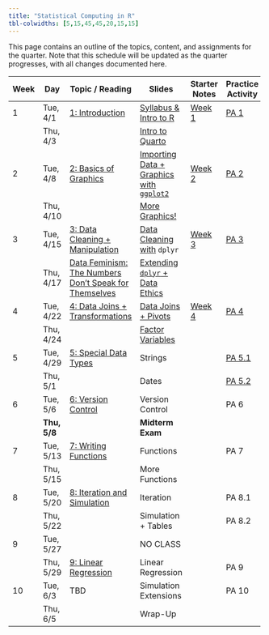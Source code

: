 ```yaml
---
title: "Statistical Computing in R"
tbl-colwidths: [5,15,45,45,20,15,15]
---
```


This page contains an outline of the topics, content, and assignments for the quarter. Note that this schedule will be updated as the quarter progresses, with all changes documented here.

+---------+--------------+-------------------------------------------------------------------------------------------------------------------------+--------------------------------------------------------------------------------+-----------------------------------------------+-----------------------------------------+---------------------------------------+
| Week    | Day          | Topic / Reading                                                                                                         | Slides                                                                         | Starter Notes                                 | Practice Activity                       | Lab                                   |
+=========+==============+=========================================================================================================================+================================================================================+===============================================+=========================================+=======================================+
| 1       | Tue, 4/1     | [1: Introduction](https://manncz.github.io/stat331-calpoly-text/01-introduction.html)                                   | [Syllabus & Intro to R](slides/week-1/w1-intro-r.qmd)                          | [Week 1](student-versions/notes/w1-notes.qmd) | [PA 1](practice-activities/pa1.qmd)     |                                       |
+---------+--------------+-------------------------------------------------------------------------------------------------------------------------+--------------------------------------------------------------------------------+-----------------------------------------------+-----------------------------------------+---------------------------------------+
|         | Thu, 4/3     |                                                                                                                         | [Intro to Quarto](slides/week-1/w1-notebooks.qmd)                              |                                               |                                         | [Lab 1](labs/lab1/lab1-quarto.qmd)    |
+---------+--------------+-------------------------------------------------------------------------------------------------------------------------+--------------------------------------------------------------------------------+-----------------------------------------------+-----------------------------------------+---------------------------------------+
| 2       | Tue, 4/8     | [2: Basics of Graphics](https://manncz.github.io/stat331-calpoly-text/02-tidy-data-and-basics-of-graphics.html)         | [Importing Data + Graphics with `ggplot2`](slides/week-2/w2-import-ggplot.qmd) | [Week 2](student-versions/notes/w2-notes.qmd) | [PA 2](practice-activities/pa2.qmd)     |                                       |
+---------+--------------+-------------------------------------------------------------------------------------------------------------------------+--------------------------------------------------------------------------------+-----------------------------------------------+-----------------------------------------+---------------------------------------+
|         | Thu, 4/10    |                                                                                                                         | [More Graphics!](slides/week-2/w2-graphics.qmd)                                |                                               |                                         | [Lab 2](labs/lab2/lab2-ggplot.qmd)    |
+---------+--------------+-------------------------------------------------------------------------------------------------------------------------+--------------------------------------------------------------------------------+-----------------------------------------------+-----------------------------------------+---------------------------------------+
| 3       | Tue, 4/15    | [3: Data Cleaning + Manipulation](https://manncz.github.io/stat331-calpoly-text/03-data-cleaning-and-manipulation.html) | [Data Cleaning with](slides/week-3/w3-dplyr.qmd) `dplyr`                       | [Week 3](student-versions/notes/w3-notes.qmd) | [PA 3](practice-activities/pa3.qmd)     |                                       |
+---------+--------------+-------------------------------------------------------------------------------------------------------------------------+--------------------------------------------------------------------------------+-----------------------------------------------+-----------------------------------------+---------------------------------------+
|         | Thu, 4/17    | [Data Feminism: The Numbers Don't Speak for Themselves](https://data-feminism.mitpress.mit.edu/pub/czq9dfs5/release/3)  | [Extending `dplyr` + Data Ethics](slides/week-3/w3-more-dplyr-ethics.qmd)      |                                               |                                         | [Lab 3](labs/lab3/lab3-dplyr.qmd)     |
+---------+--------------+-------------------------------------------------------------------------------------------------------------------------+--------------------------------------------------------------------------------+-----------------------------------------------+-----------------------------------------+---------------------------------------+
| 4       | Tue, 4/22    | [4: Data Joins + Transformations](https://manncz.github.io/stat331-calpoly-text/04-data-joins-and-transformations.html) | [Data Joins + Pivots](slides/week-4/w4-joins-pivots.qmd)                       | [Week 4](slides/week-4/w4-notes.qmd)          | [PA 4](practice-activities/pa4.qmd)     |                                       |
+---------+--------------+-------------------------------------------------------------------------------------------------------------------------+--------------------------------------------------------------------------------+-----------------------------------------------+-----------------------------------------+---------------------------------------+
|         | Thu, 4/24    |                                                                                                                         | [Factor Variables](slides/week-4/w4-factors.qmd)                               |                                               |                                         | [Lab 4](labs/lab4/lab4-childcare.qmd) |
+---------+--------------+-------------------------------------------------------------------------------------------------------------------------+--------------------------------------------------------------------------------+-----------------------------------------------+-----------------------------------------+---------------------------------------+
| 5       | Tue, 4/29    | [5: Special Data Types](https://manncz.github.io/stat331-calpoly-text/05-special-data-types.html)                       | Strings                                                                        |                                               | [PA 5.1](practice-activities/pa5-1.qmd) |                                       |
+---------+--------------+-------------------------------------------------------------------------------------------------------------------------+--------------------------------------------------------------------------------+-----------------------------------------------+-----------------------------------------+---------------------------------------+
|         | Thu, 5/1     |                                                                                                                         | Dates                                                                          |                                               | [PA 5.2](practice-activities/pa5-2.qmd) | [Lab 5](labs/lab5/lab5-murder.qmd)    |
+---------+--------------+-------------------------------------------------------------------------------------------------------------------------+--------------------------------------------------------------------------------+-----------------------------------------------+-----------------------------------------+---------------------------------------+
| 6       | Tue, 5/6     | [6: Version Control](https://manncz.github.io/stat331-calpoly-text/06-version-control.html)                             | Version Control                                                                |                                               | PA 6                                    |                                       |
+---------+--------------+-------------------------------------------------------------------------------------------------------------------------+--------------------------------------------------------------------------------+-----------------------------------------------+-----------------------------------------+---------------------------------------+
|         | **Thu, 5/8** |                                                                                                                         | **Midterm Exam**                                                               |                                               |                                         |                                       |
+---------+--------------+-------------------------------------------------------------------------------------------------------------------------+--------------------------------------------------------------------------------+-----------------------------------------------+-----------------------------------------+---------------------------------------+
| 7       | Tue, 5/13    | [7: Writing Functions](https://manncz.github.io/stat331-calpoly-text/07-functions.html)                                 | Functions                                                                      |                                               | PA 7                                    |                                       |
+---------+--------------+-------------------------------------------------------------------------------------------------------------------------+--------------------------------------------------------------------------------+-----------------------------------------------+-----------------------------------------+---------------------------------------+
|         | Thu, 5/15    |                                                                                                                         | More Functions                                                                 |                                               |                                         | Lab 7                                 |
+---------+--------------+-------------------------------------------------------------------------------------------------------------------------+--------------------------------------------------------------------------------+-----------------------------------------------+-----------------------------------------+---------------------------------------+
| 8       | Tue, 5/20    | [8: Iteration and Simulation](https://manncz.github.io/stat331-calpoly-text/08-functional-programming.html)             | Iteration                                                                      |                                               | PA 8.1                                  |                                       |
+---------+--------------+-------------------------------------------------------------------------------------------------------------------------+--------------------------------------------------------------------------------+-----------------------------------------------+-----------------------------------------+---------------------------------------+
|         | Thu, 5/22    |                                                                                                                         | Simulation + Tables                                                            |                                               | PA 8.2                                  | Lab 8                                 |
+---------+--------------+-------------------------------------------------------------------------------------------------------------------------+--------------------------------------------------------------------------------+-----------------------------------------------+-----------------------------------------+---------------------------------------+
| 9       | Tue, 5/27    |                                                                                                                         | NO CLASS                                                                       |                                               |                                         |                                       |
+---------+--------------+-------------------------------------------------------------------------------------------------------------------------+--------------------------------------------------------------------------------+-----------------------------------------------+-----------------------------------------+---------------------------------------+
|         | Thu, 5/29    | [9: Linear Regression](https://manncz.github.io/stat331-calpoly-text/09-statistical-modeling-and-simulation.html)       | Linear Regression                                                              |                                               | PA 9                                    | Lab 9                                 |
+---------+--------------+-------------------------------------------------------------------------------------------------------------------------+--------------------------------------------------------------------------------+-----------------------------------------------+-----------------------------------------+---------------------------------------+
| 10      | Tue, 6/3     | TBD                                                                                                                     | Simulation Extensions                                                          |                                               | PA 10                                   |                                       |
+---------+--------------+-------------------------------------------------------------------------------------------------------------------------+--------------------------------------------------------------------------------+-----------------------------------------------+-----------------------------------------+---------------------------------------+
|         | Thu, 6/5     |                                                                                                                         | Wrap-Up                                                                        |                                               |                                         |                                       |
+---------+--------------+-------------------------------------------------------------------------------------------------------------------------+--------------------------------------------------------------------------------+-----------------------------------------------+-----------------------------------------+---------------------------------------+
